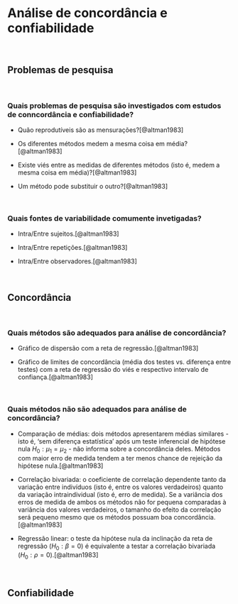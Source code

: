 # **Análise de concordância e confiabilidade** {#analise-concordancia-confiabilidade}

<br>

## Problemas de pesquisa {#problemas}

<br>

### Quais problemas de pesquisa são investigados com estudos de conncordância e confiabilidade?

- Quão reprodutíveis são as mensurações?[@altman1983]

- Os diferentes métodos medem a mesma coisa em média?[@altman1983]

- Existe viés entre as medidas de diferentes métodos (isto é, medem a mesma coisa em média)?[@altman1983]

- Um método pode substituir o outro?[@altman1983]

<br>

### Quais fontes de variabilidade comumente invetigadas?

- Intra/Entre sujeitos.[@altman1983]

- Intra/Entre repetições.[@altman1983]

- Intra/Entre observadores.[@altman1983]

<br>

## Concordância {#concordancia}

<br>

### Quais métodos são adequados para análise de concordância?

- Gráfico de dispersão com a reta de regressão.[@altman1983]

- Gráfico de limites de concordância (média dos testes vs. diferença entre testes) com a reta de regressão do viés e respectivo intervalo de confiança.[@altman1983]

<br>

### Quais métodos não são adequados para análise de concordância?

-   Comparação de médias: dois métodos apresentarem médias similares - isto é, 'sem diferença estatística' após um teste inferencial de hipótese nula $H_{0}:\mu_{1} = \mu_{2}$ - não informa sobre a concordância deles. Métodos com maior erro de medida tendem a ter menos chance de rejeição da hipótese nula.[@altman1983]

- Correlação bivariada: o coeficiente de correlação dependente tanto da variação entre indivíduos (isto é, entre os valores verdadeiros) quanto da variação intraindividual (isto é, erro de medida). Se a variância dos erros de medida de ambos os métodos não for pequena comparadas à variância dos valores verdadeiros, o tamanho do efeito da correlação será pequeno mesmo que os métodos possuam boa concordância.[@altman1983]

- Regressão linear: o teste da hipótese nula da inclinação da reta de regressão ($H_{0}:\beta = 0$) é equivalente a testar a correlação bivariada ($H_{0}:\rho = 0$).[@altman1983]

<br>

## Confiabilidade {#confiabilidade}

<br>
